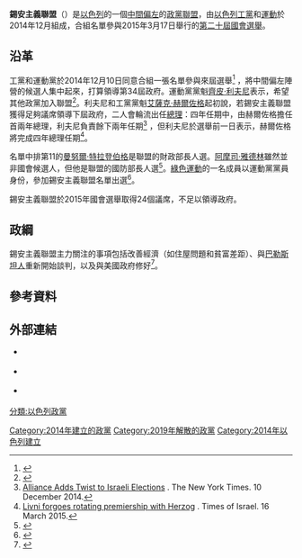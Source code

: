 {{Infobox political party
|country       = 以色列
|colorcode     = #013068
|name          = 錫安主義聯盟
|native_name   = המחנה הציוני
|logo          = <!--[[File:Zionist_camp_2015.jpg|250px]]-->
|leader        = [[艾薩克·赫爾佐格|艾薩克·赫爾佐格]]、[[齊皮·利夫尼|齊皮·利夫尼]]
|chairman      = 
|president     = 
|affiliation1_title = 聯盟成員
|affiliation1  = [[以色列工黨|工黨]]、[[運動_(以色列)|運動]]
|founded       = {{start date|2014|12|11}}
|dissolved     = 
|split         =
|merged        = 
|headquarters  = 
|newspaper     = 
|youth_wing    = 
|membership_year = 
|membership    = 
|ideology      =[[进步主义|进步主义]]<br>[[社會自由主義|社會自由主義]]<br>[[社會民主主義|社會民主主義]]<br>[[兩國方案|兩國方案]]<br>[[綠色政治|綠色政治]]
|position      = [[中間偏左|中間偏左]]<ref>{{cite news |url=http://www.apnewsarchive.com/2015/Center-left-alliance-in-Israel-poses-surging-challenge-to-Netanyahu-ahead-of-March-vote/id-21ca8010e73148998a33bb1283a5c388 |title=Israeli center-left alliance looks to unseat Netanyahu |author=Aron Heller |publisher=Associated Press |date=2015-01-29 |language=en |accessdate=2015-03-19 |archive-date=2017-10-17 |archive-url=https://web.archive.org/web/20171017043823/http://www.apnewsarchive.com/2015/Center-left-alliance-in-Israel-poses-surging-challenge-to-Netanyahu-ahead-of-March-vote/id-21ca8010e73148998a33bb1283a5c388 |dead-url=no }}</ref>
|national      = 
|international = 
|seats1_title  = [[以色列國會|國會]]
|seats1        = {{Composition bar|24|120|hex=#000080}}
|religion      = 
|colours       = 
|symbol        = <!-- 檔案不存在 אמת -->
|website       = {{url|http://www.hamahanehazioni.co.il/}}
}}

'''錫安主義聯盟'''（{{lang-he|המחנה הציוני}}）是[[以色列|以色列]]的一個[[中間偏左|中間偏左]]的[[政黨聯盟|政黨聯盟]]，由[[以色列工黨|以色列工黨]]和[[運動_(以色列)|運動]]於2014年12月組成，合組名單參與2015年3月17日舉行的[[2015年以色列國會選舉|第二十屆國會選舉]]。

==沿革==
工黨和運動黨於2014年12月10日同意合組一張名單參與來屆選舉<ref>{{cite web|url=http://www.haaretz.com/news/national/1.631032|title=Labor, Livni agree to join forces ahead of elections|publisher=Haaretz|date=2014-12-10|language=en|access-date=2015-03-19|archive-date=2015-04-20|archive-url=https://web.archive.org/web/20150420074701/http://www.haaretz.com/news/national/1.631032|dead-url=no}}</ref> ，將中間偏左陣營的候選人集中起來，打算領導第34屆政府。運動黨黨魁[[齊皮·利夫尼|齊皮·利夫尼]]表示，希望其他政黨加入聯盟<ref>{{cite web|url=http://www.aljazeera.com/news/middleeast/2014/12/israel-election-labour-hatnuah-netanyahu-2014121103058316273.html|title=Two Israeli parties unite against Netanyahu|publisher=Al Jazeera English|date=2014-12-11|access-date=2015-03-19|archive-date=2020-09-08|archive-url=https://web.archive.org/web/20200908075106/https://www.aljazeera.com/news/middleeast/2014/12/israel-election-labour-hatnuah-netanyahu-2014121103058316273.html|dead-url=no}}</ref>。利夫尼和工黨黨魁[[艾薩克·赫爾佐格|艾薩克·赫爾佐格]]起初說，若錫安主義聯盟獲得足夠議席領導下屆政府，二人會輪流出任[[以色列總理|總理]]：四年任期中，由赫爾佐格擔任首兩年總理，利夫尼負責餘下兩年任期<ref>[http://www.nytimes.com/2014/12/11/world/middleeast/alliance-adds-twist-to-israeli-elections.html?_r=0 Alliance Adds Twist to Israeli Elections] {{Wayback|url=http://www.nytimes.com/2014/12/11/world/middleeast/alliance-adds-twist-to-israeli-elections.html?_r=0 |date=20210505193312 }}. The New York Times. 10 December 2014.</ref> ，但利夫尼於選舉前一日表示，赫爾佐格將完成四年總理任期<ref>[http://www.timesofisrael.com/livni-forgoes-premiership-rotation-with-herzog/ Livni forgoes rotating premiership with Herzog] {{Wayback|url=http://www.timesofisrael.com/livni-forgoes-premiership-rotation-with-herzog/ |date=20210310040950 }}. Times of Israel. 16 March 2015.</ref>。

名單中排第11的[[曼努爾·特拉登伯格|曼努爾·特拉登伯格]]是聯盟的財政部長人選。[[阿摩司·雅德林|阿摩司·雅德林]]雖然並非國會候選人，但他是聯盟的國防部長人選<ref>{{cite web|url=http://www.haaretz.com/news/israel-election-2015/.premium-1.637952|title=Former IDF intel chief joins Zionist Camp; Mofaz doesn't|publisher=Haaretz|date=2015-01-19|access-date=2015-03-19|archive-date=2015-09-10|archive-url=https://web.archive.org/web/20150910202450/http://www.haaretz.com/news/israel-election-2015/.premium-1.637952|dead-url=no}}</ref>。[[綠色運動_(以色列)|綠色運動]]的一名成員以運動黨黨員身份，參加錫安主義聯盟名單出選<ref>{{cite news |url=http://www.ynetnews.com/articles/0,7340,L-4619122,00.html |title=Center-left Zionist Camp presents party list: We are the true Zionists |author=Moran Azulay |publisher=Ynetnews |date=2015-01-25 |accessdate=2015-03-19 |archive-date=2021-03-01 |archive-url=https://web.archive.org/web/20210301131745/https://www.ynetnews.com/articles/0,7340,L-4619122,00.html |dead-url=no }}</ref>。

錫安主義聯盟於2015年國會選舉取得24個議席，不足以領導政府。

==政綱==
錫安主義聯盟主力關注的事項包括改善經濟（如住屋問題和貧富差距）、與[[巴勒斯坦人|巴勒斯坦人]]重新開始談判，以及與美國政府修好<ref>{{cite news |url=http://bigstory.ap.org/article/cc0c70f7dcf74d6ebb9a0fde3f860de8/key-facts-about-israel-and-its-election-system |title=Key facts about Israel and its election system |publisher=Associated Press |date=2015-03-17 |accessdate=2015-03-19 |archive-date=2015-03-20 |archive-url=https://web.archive.org/web/20150320083435/http://bigstory.ap.org/article/cc0c70f7dcf74d6ebb9a0fde3f860de8/key-facts-about-israel-and-its-election-system |dead-url=yes }}</ref>。

==參考資料==
{{reflist}}

==外部連結==
* {{official website|http://www.hamahanehazioni.co.il/}} {{he icon}}
* {{facebook|hamachanehazioni}} {{he icon}}
* {{twitter|ZionistUnion}} {{en icon}}

{{以色列政黨}}

[[分類:以色列政黨|分類:以色列政黨]]
[[Category:2014年建立的政黨|Category:2014年建立的政黨]]
[[Category:2019年解散的政黨|Category:2019年解散的政黨]]
[[Category:2014年以色列建立|Category:2014年以色列建立]]